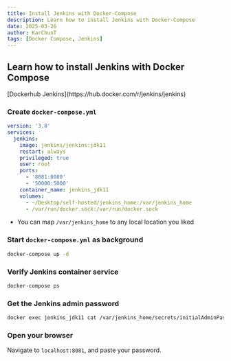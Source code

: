```yaml
---
title: Install Jenkins with Docker-Compose
description: Learn how to install Jenkins with Docker-Compose
date: 2025-03-26
author: KarChunT
tags: [Docker Compose, Jenkins]
---
```


## Learn how to install Jenkins with Docker Compose

<Callout title="More Information">
  [Dockerhub Jenkins](https://hub.docker.com/r/jenkins/jenkins)
</Callout>

<Steps>

### Create `docker-compose.yml`

```yaml filename="docker-compose.yml"
version: '3.8'
services:
  jenkins:
    image: jenkins/jenkins:jdk11
    restart: always
    privileged: true
    user: root
    ports:
      - '8081:8080'
      - '50000:5000'
    container_name: jenkins_jdk11
    volumes:
      - ~/Desktop/self-hosted/jenkins_home:/var/jenkins_home
      - /var/run/docker.sock:/var/run/docker.sock
```

- You can map `/var/jenkins_home` to any local location you liked

### Start `docker-compose.yml` as background

```bash
docker-compose up -d
```

### Verify Jenkins container service

```bash
docker-compose ps
```

### Get the Jenkins admin password

```bash
docker exec jenkins_jdk11 cat /var/jenkins_home/secrets/initialAdminPassword
```

### Open your browser

Navigate to `localhost:8081`, and paste your password.

</Steps>
<Comments />
